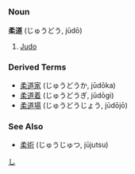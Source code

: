 =={{ja}}==
[[Category:Japanese language|し]]
===Noun===
'''柔道''' (じゅうどう, jūdō)

#[[Judo]]
===Derived Terms===
*[[柔道家]] (じゅうどうか, jūdōka)
*[[柔道着]] (じゅうどうぎ, jūdōgi)
*[[柔道場]] (じゅうどうじょう, jūdōjō)
===See Also===
*[[柔術]] (じゅうじゅつ, jūjutsu)